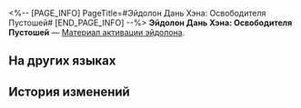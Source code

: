 <%-- [PAGE_INFO]
PageTitle=#Эйдолон Дань Хэна: Освободителя Пустошей#
[END_PAGE_INFO] --%>
{{Предмет Инфобокс
|id          = 11414
|Изображение = Предмет Эйдолон Дань Хэна- Освободителя Пустошей.png
|Тип         = Материал активации эйдолона
|Инвентарь   = 
|Редкость    = 5
|Эффект      = 
|Описание    = Материал для повышения уровня Эйдолона Дань Хэна: Освободителя Пустошей.
}}
'''Эйдолон Дань Хэна: Освободителя Пустошей''' — [[Материал активации эйдолона]].

==На других языках==
{{На других языках
|en   = Dan Heng • Permansor Terrae's Eidolon
|zhs  = 【丹恒•腾荒】的星魂
|zht  = 【丹恆•騰荒】的星魂
|ja   = 「丹恒・騰荒」の星魂
|ko   = [단항•등황]의 성혼
|es   = Eidolon de Dan Heng - Permansor Terrae
|fr   = Eidolon de Dan&nbsp;Heng • Permansor Terrae
|ru   = Эйдолон Дань Хэна: Освободителя Пустошей
|th   = Eidolon ของ Dan Heng - จ้าวทระนงคงปฐพี
|vi   = Tinh Hồn Dan Heng - Permansor Terrae
|de   = Dan Heng – Permansor Terraes Eidolon
|id   = Dan Heng • Permansor Terrae's Eidolon
|pt   = Eidolon de "Dan Heng - Permansor Terrae"
}}

==История изменений==
{{История изменений|3.6}}